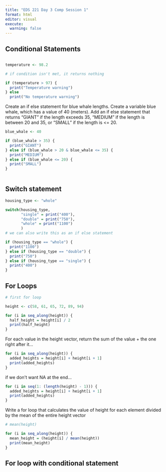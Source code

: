 ```yaml
---
title: "EDS 221 Day 3 Comp Session 1"
format: html
editor: visual
execute: 
  warning: false
---
```


## Conditional Statements

```r

```

```r
temperature <- 98.2

# if condition isn't met, it returns nothing

if (temperature > 97) {
  print("Temperature warning")
} else 
  print("No temperature warning")
```

Create an if else statement for blue whale lengths. Create a variable blue whale, which has a value of 40 (meters). Add an if else statement that returns "GIANT" if the length exceeds 35, "MEDIUM" if the length is between 20 and 35, or "SMALL" if the length is \<= 20.

```r

blue_whale <- 40

if (blue_whale > 35) {
  print("GIANT")
} else if (blue_whale > 20 & blue_whale <= 35) {
  print("MEDIUM")
} else if (blue_whale <= 20) {
  print("SMALL")
}
  

```

## Switch statement

```r
housing_type <- "whole"

switch(housing_type, 
       "single" = print("400"),
       "double" = print("750"),
       "whole" = print("1100")
       )
# we can also write this as an if else statement
```

```r
if (housing_type == "whole") {
  print("1100")
} else if (housing_type == "double") {
  print("750")
} else if (housing_type == "single") {
  print("400")
}
```

## For Loops

```r
# first for loop

height <- c(58, 61, 65, 72, 89, 94)

for (i in seq_along(height)) {
  half_height = height[i] / 2
  print(half_height)
}
```

For each value in the height vector, return the sum of the value + the one right after it...

```r
for (i in seq_along(height)) {
  added_heights = height[i] + height[i + 1]
  print(added_heights)
}
```

if we don't want NA at the end...

```r

for (i in seq(1: (length(height) - 1))) {
  added_heights = height[i] + height[i + 1]
  print(added_heights)
}
```

Write a for loop that calculates the value of height for each element divided by the mean of the entire height vector

```r
# mean(height)

for (i in seq_along(height)) {
  mean_height = (height[i] / mean(height))
  print(mean_height)
}
```

## For loop with conditional statement

```r

```
